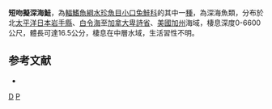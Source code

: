 {{Speciesbox 
| status = LC
| status_system = IUCN3.1
| taxon = Pseudobathylagus milleri 
| authority =  [[Jordan|Jordan]] & [[Gilbert|Gilbert]], 1898
| synonyms = *''Bathylagus milleri'', Jordan & Gilbert, 1898 
}}
'''短吻擬深海鮭'''，為[[輻鰭魚綱|輻鰭魚綱]][[水珍魚目|水珍魚目]][[小口兔鮭科|小口兔鮭科]]的其中一[[種|種]]，為深海魚類，分布於北[[太平洋|太平洋]][[日本|日本]][[岩手縣|岩手縣]]、[[白令海|白令海]]至[[加拿大|加拿大]][[卑詩省|卑詩省]]、[[美國|美國]][[加州|加州]]海域，棲息深度0-6600公尺，體長可達16.5公分，棲息在中層水域，生活習性不明。

==参考文献==
*{{FishBase_species|genus=Pseudobathylagus|species=milleri|year=2015|month=8}}

{{Taxonbar|from=Q1903257}}

[[Category:擬深海鮭屬|D]]
[[Category:1898年描述的鱼类|P]]